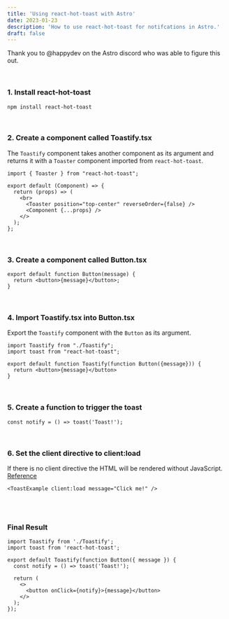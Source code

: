 ```yaml
---
title: 'Using react-hot-toast with Astro'
date: 2023-01-23
description: 'How to use react-hot-toast for notifcations in Astro.'
draft: false
---
```



Thank you to @happydev on the Astro discord who was able to figure
this out.

<br />

### 1. Install react-hot-toast

```
npm install react-hot-toast
```

<br />

### 2. Create a component called Toastify.tsx

The `Toastify` component takes another component as its argument and
returns it with a `Toaster` component imported from `react-hot-toast`.

```tsx
import { Toaster } from "react-hot-toast";

export default (Component) => {
  return (props) => (
    <br>
      <Toaster position="top-center" reverseOrder={false} />
      <Component {...props} />
    </>
  );
};
```

<br />

### 3. Create a component called Button.tsx

```tsx
export default function Button(message) {
  return <button>{message}</button>;
}
```

<br />

### 4. Import Toastify.tsx into Button.tsx

Export the `Toastify` component with the `Button` as its argument.

```tsx
import Toastify from "./Toastify";
import toast from "react-hot-toast";

export default function Toastify(function Button({message})) {
  return <button>{message}</button>
}
```

<br />

### 5. Create a function to trigger the toast

```tsx
const notify = () => toast('Toast!');
```

<br />

### 6. Set the client directive to client:load

If there is no client directive the HTML will be rendered without
JavaScript.
[Reference](https://docs.astro.build/en/reference/directives-reference/)

```tsx
<ToastExample client:load message="Click me!" />
```

<br />
<br />

### Final Result

```tsx
import Toastify from './Toastify';
import toast from 'react-hot-toast';

export default Toastify(function Button({ message }) {
  const notify = () => toast('Toast!');

  return (
    <>
      <button onClick={notify}>{message}</button>
    </>
  );
});
```

<br />

<ToastExample client:visible message="Click me!" />
